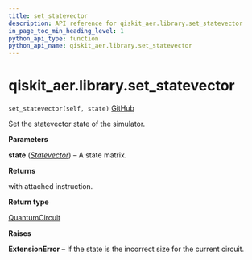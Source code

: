 ```yaml
---
title: set_statevector
description: API reference for qiskit_aer.library.set_statevector
in_page_toc_min_heading_level: 1
python_api_type: function
python_api_name: qiskit_aer.library.set_statevector
---
```


# qiskit\_aer.library.set\_statevector

<span id="qiskit_aer.library.set_statevector" />

`set_statevector(self, state)` [GitHub](https://github.com/qiskit/qiskit-aer/tree/stable/0.12/qiskit_aer/library/set_instructions/set_statevector.py "view source code")

Set the statevector state of the simulator.

**Parameters**

**state** ([*Statevector*](qiskit.quantum_info.Statevector "qiskit.quantum_info.Statevector")) – A state matrix.

**Returns**

with attached instruction.

**Return type**

[QuantumCircuit](qiskit.circuit.QuantumCircuit "qiskit.circuit.QuantumCircuit")

**Raises**

**ExtensionError** – If the state is the incorrect size for the current circuit.

